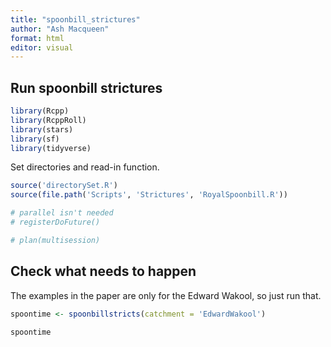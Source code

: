 ```yaml
---
title: "spoonbill_strictures"
author: "Ash Macqueen"
format: html
editor: visual
---
```


## Run spoonbill strictures

```r
library(Rcpp)
library(RcppRoll)
library(stars)
library(sf)
library(tidyverse)
```

Set directories and read-in function.

```r
source('directorySet.R')
source(file.path('Scripts', 'Strictures', 'RoyalSpoonbill.R'))

# parallel isn't needed
# registerDoFuture()

# plan(multisession)
```

## Check what needs to happen

The examples in the paper are only for the Edward Wakool, so just run that.

```r

spoontime <- spoonbillstricts(catchment = 'EdwardWakool')
```

```r
spoontime
```
